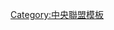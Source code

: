 {{Navbox
|bodyclass=hlist

|name = 讀賣巨人隊歷任監督
|state = <includeonly>collapsed</includeonly>
| groupstyle = background:#000; color:#f93;
| titlestyle = background:#f60; color:#000;
|title = 讀賣巨人及東京巨人軍歴代監督
|list1 = 
*[[三宅大輔]] {{Smaller|1934 - 1935}}
*[[淺沼譽夫]] {{Smaller|1935 - 1936}}
*[[藤本定義]] {{Smaller|1936 - 1942}}
*[[中島治康]] {{Smaller|1943}}
*[[藤本英雄]] {{Smaller|1944 - 1946}}
*[[中島治康]] {{Smaller|1946 - 1947}}
*[[三原脩]] {{Smaller|1947 - 1949}}
*[[水原茂]] {{Smaller|1950 - 1960}}
*[[川上哲治]] {{Smaller|1961 - 1974}}
*[[長嶋茂雄]] {{Smaller|1975 - 1980}}
*[[藤田元司]] {{Smaller|1981 - 1983}}
*[[王貞治]] {{Smaller|1984 - 1988}}
*[[藤田元司]] {{Smaller|1989 - 1992}}
*[[長嶋茂雄]] {{Smaller|1993 - 2001}}
*[[原辰德]] {{Smaller|2002 - 2003}}
*[[堀内恒夫]] {{Smaller|2004 - 2005}}
*[[原辰德]] {{Smaller|2006 - 2015}}
*[[高橋由伸]] {{Smaller|2016 - 2018}}
*[[原辰德]] {{Smaller|2019 - }}
}}
<noinclude>
[[Category:中央聯盟模板]]
</noinclude>
